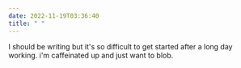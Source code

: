 ```yaml
---
date: 2022-11-19T03:36:40
title: " "
---
```


I should be writing but it's so difficult to get started after a long day
working. i'm caffeinated up and just want to blob.
